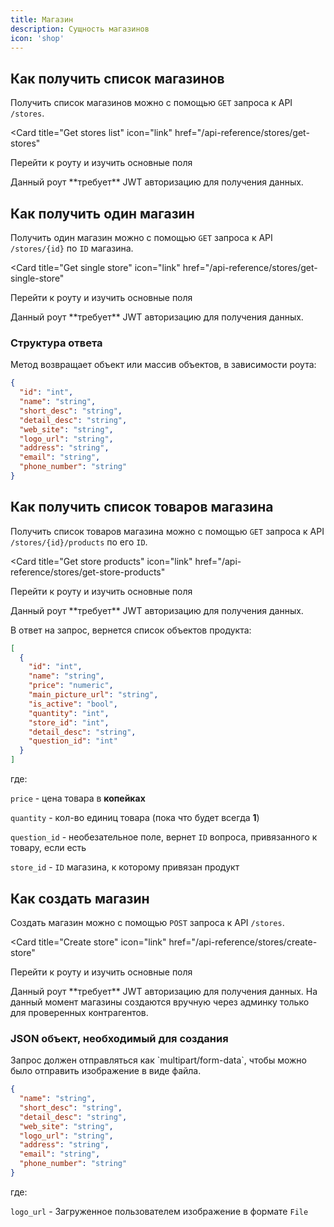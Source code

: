 ```yaml
---
title: Магазин
description: Сущность магазинов
icon: 'shop'
---
```


## Как получить список магазинов

Получить список магазинов можно с помощью `GET` запроса к API `/stores`.

<Card
  title="Get stores list"
  icon="link"
  href="/api-reference/stores/get-stores"
>
  Перейти к роуту и изучить основные поля
</Card>

<Note>
  Данный роут **требует** JWT авторизацию для получения данных.
</Note>

## Как получить один магазин

Получить один магазин можно с помощью `GET` запроса к API `/stores/{id}` по `ID` магазина.

<Card
  title="Get single store"
  icon="link"
  href="/api-reference/stores/get-single-store"
>
  Перейти к роуту и изучить основные поля
</Card>

<Note>
  Данный роут **требует** JWT авторизацию для получения данных.
</Note>

### Структура ответа

Метод возвращает объект или массив объектов, в зависимости роута:
```json
{
  "id": "int",
  "name": "string",
  "short_desc": "string",
  "detail_desc": "string",
  "web_site": "string",
  "logo_url": "string",
  "address": "string",
  "email": "string",
  "phone_number": "string"
}
```

## Как получить список товаров магазина

Получить список товаров магазина можно с помощью `GET` запроса к API `/stores/{id}/products` по его `ID`.

<Card
  title="Get store products"
  icon="link"
  href="/api-reference/stores/get-store-products"
>
  Перейти к роуту и изучить основные поля
</Card>

<Note>
  Данный роут **требует** JWT авторизацию для получения данных.
</Note>

В ответ на запрос, вернется список объектов продукта:

```json
[
  {
    "id": "int",
    "name": "string",
    "price": "numeric",
    "main_picture_url": "string",
    "is_active": "bool",
    "quantity": "int",
    "store_id": "int",
    "detail_desc": "string",
    "question_id": "int"
  }
]
```

где:

`price` - цена товара в **копейках**

`quantity` - кол-во единиц товара (пока что будет всегда **1**)

`question_id` - необезательное поле, вернет `ID` вопроса, привязанного к товару, если есть

`store_id` - `ID` магазина, к которому привязан продукт

## Как создать магазин

Создать магазин можно с помощью `POST` запроса к API `/stores`.

<Card
  title="Create store"
  icon="link"
  href="/api-reference/stores/create-store"
>
  Перейти к роуту и изучить основные поля
</Card>

<Note>
  Данный роут **требует** JWT авторизацию для получения данных.
</Note>

<Warning>
  На данный момент магазины создаются вручную через админку только для проверенных контрагентов.
</Warning>

### JSON объект, необходимый для создания

<Note>
  Запрос должен отправляться как `multipart/form-data`, чтобы можно было отправить изображение в виде файла.
</Note>

```json
{
  "name": "string",
  "short_desc": "string",
  "detail_desc": "string",
  "web_site": "string",
  "logo_url": "string",
  "address": "string",
  "email": "string",
  "phone_number": "string"
}
```

где:

`logo_url` - Загруженное пользователем изображение в формате `File`